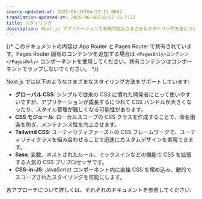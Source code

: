 ```yaml
---
source-updated-at: 2025-05-16T04:52:11.000Z
translation-updated-at: 2025-06-06T16:57:15.712Z
title: スタイリング
description: Next.js アプリケーションで利用可能なさまざまなスタイリング方法について学びます。
---
```


{/* このドキュメントの内容は App Router と Pages Router で共有されています。Pages Router 固有のコンテンツを追加する場合は `<PagesOnly>コンテンツ</PagesOnly>` コンポーネントを使用してください。共有コンテンツはコンポーネントでラップしないでください。 */}

Next.js では以下のようなさまざまなスタイリング方法をサポートしています:

- **グローバル CSS**: シンプルで従来の CSS に慣れた開発者にとって使いやすいですが、アプリケーションが成長するにつれて CSS バンドルが大きくなったり、スタイル管理が難しくなる可能性があります。
- **CSS モジュール**: ローカルスコープの CSS クラスを作成することで、命名衝突を防ぎ、メンテナンス性を向上させます。
- **Tailwind CSS**: ユーティリティファーストの CSS フレームワークで、ユーティリティクラスを組み合わせることで迅速にカスタムデザインを実現できます。
- **Sass**: 変数、ネストされたルール、ミックスインなどの機能で CSS を拡張する人気の CSS プリプロセッサです。
- **CSS-in-JS**: JavaScript コンポーネント内に直接 CSS を埋め込み、動的でスコープされたスタイリングを可能にします。

各アプローチについて詳しくは、それぞれのドキュメントを参照してください: